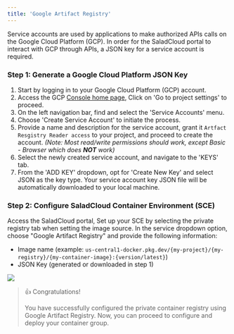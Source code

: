 ```yaml
---
title: 'Google Artifact Registry'
---
```


Service accounts are used by applications to make authorized APIs calls on the Google Cloud Platform (GCP). In order for
the SaladCloud portal to interact with GCP through APIs, a JSON key for a service account is required.

### Step 1: Generate a Google Cloud Platform JSON Key

1. Start by logging in to your Google Cloud Platform (GCP) account.
2. Access the GCP [Console home page](https://console.cloud.google.com), Click on 'Go to project settings' to proceed.
3. On the left navigation bar, find and select the 'Service Accounts' menu.
4. Choose 'Create Service Account' to initiate the process.
5. Provide a name and description for the service account, grant it `Artfact Resgistry Reader access` to your project, and proceed to
   create the account. *(Note: Most read/write permissions should work, except Basic - Browser which does **NOT** work)*
6. Select the newly created service account, and navigate to the 'KEYS' tab.
7. From the 'ADD KEY' dropdown, opt for 'Create New Key' and select JSON as the key type. Your service account key JSON
   file will be automatically downloaded to your local machine.

### Step 2: Configure SaladCloud Container Environment (SCE)

Access the SaladCloud portal, Set up your SCE by selecting the private registry tab when setting the image source. In
the service dropdown option, choose "Google Artifact Registry" and provide the following information:

- Image name (example: `us-central1-docker.pkg.dev/{my-project}/{my-registry}/{my-container-image}:{version/latest}`)
- JSON Key (generated or downloaded in step 1)

<img src="/products/sce/container-groups/registries/images/configure-gar.png" />

> 👍 Congratulations!
>
> You have successfully configured the private container registry using Google Artifact Registry. Now, you can proceed
> to configure and deploy your container group.
